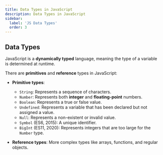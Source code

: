 ```yaml
---
title: Data Types in JavaScript
description: Data Types in JavaScript
sidebar:
  label: 'JS Data Types'
  order: 3
---
```


## Data Types

JavaScript is a **dynamically typed** language, meaning the type of a variable is determined at runtime.

There are **primitives** and **reference** types in JavaScript:

- **Primitive types**: 
  - `String`: Represents a sequence of characters.
  - `Number`: Represents both **integer** and **floating-point** numbers.
  - `Boolean`: Represents a true or false value.
  - `Undefined`: Represents a variable that has been declared but not assigned a value.
  - `Null`: Represents a non-existent or invalid value.
  - `Symbol` (ES6, 2015): A unique identifier.
  - `BigInt` (ES11, 2020): Represents integers that are too large for the `Number` type.

- **Reference types**: More complex types like arrays, functions, and regular objects.
